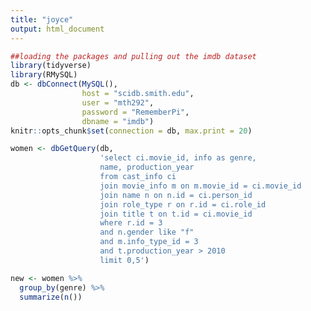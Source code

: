 ```yaml
---
title: "joyce"
output: html_document
---
```

```r
##loading the packages and pulling out the imdb dataset
library(tidyverse)
library(RMySQL)
db <- dbConnect(MySQL(), 
                host = "scidb.smith.edu", 
                user = "mth292", 
                password = "RememberPi", 
                dbname = "imdb")
knitr::opts_chunk$set(connection = db, max.print = 20)
```

```r
women <- dbGetQuery(db,
                    'select ci.movie_id, info as genre,
                    name, production_year
                    from cast_info ci
                    join movie_info m on m.movie_id = ci.movie_id
                    join name n on n.id = ci.person_id
                    join role_type r on r.id = ci.role_id
                    join title t on t.id = ci.movie_id
                    where r.id = 3
                    and n.gender like "f"
                    and m.info_type_id = 3
                    and t.production_year > 2010
                    limit 0,5')
```

```r
new <- women %>%
  group_by(genre) %>%
  summarize(n())
```


